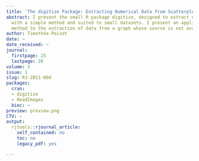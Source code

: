 ```yaml
---
title: 'The digitize Package: Extracting Numerical Data from Scatterplots'
abstract: I present the small R package digitize, designed to extract data from scatterplots
  with a simple method and suited to small datasets. I present an application of this
  method to the extraction of data from a graph whose source is not available.
author: Timothée Poisot
date: ~
date_received: ~
journal:
  firstpage: 25
  lastpage: 26
volume: 3
issue: 1
slug: RJ-2011-004
packages:
  cran:
  - digitize
  - ReadImages
  bioc: ~
preview: preview.png
CTV: ~
output:
  rjtools::rjournal_article:
    self_contained: no
    toc: no
    legacy_pdf: yes

---
```

